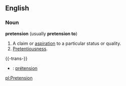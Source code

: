 ==English==

===Noun===
'''pretension''' (usually '''pretension to''')
# A claim or [[aspiration]] to a particular status or quality.
# [[Pretentiousness]].

{{-trans-}}

* {{fr}} : [[prétension]]

[[pl:Pretension]]